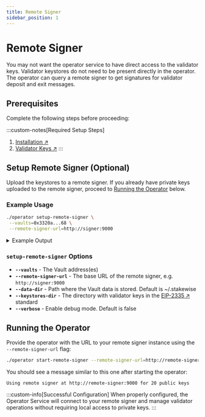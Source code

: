 ```yaml
---
title: Remote Signer
sidebar_position: 1
---
```



# Remote Signer

You may not want the operator service to have direct access to the validator keys. Validator keystores do not need to be present directly in the operator. The operator can query a remote signer to get signatures for validator deposit and exit messages.
## Prerequisites

Complete the following steps before proceeding:

:::custom-notes[Required Setup Steps]
  1. [Installation ↗](../installation)
  2. [Validator Keys ↗](../validator-keys)
:::

## Setup Remote Signer (Optional)

Upload the keystores to a remote signer. If you already have private keys uploaded to the remote signer, proceed to [Running the Operator](#running-the-operator) below.

### Example Usage

```bash
./operator setup-remote-signer \
 --vaults=0x3320a...68 \
 --remote-signer-url=http://signer:9000
```

<details className="custom-details">
<summary>Example Output</summary>

```
Successfully imported 20 keys into remote signer.
Remove local keystores? [y/N]: y
Removed keystores from local filesystem.
Done. Successfully configured operator to use remote signer for 20 public key(s)!
```
</details>

### `setup-remote-signer` Options

  - **`--vaults`** - The Vault address(es)
  - **`--remote-signer-url`** - The base URL of the remote signer, e.g. `http://signer:9000`
  - **`--data-dir`** - Path where the Vault data is stored. Default is ~/.stakewise
  - **`--keystores-dir`** - The directory with validator keys in the [EIP-2335 ↗](https://eips.ethereum.org/EIPS/eip-2335) standard
  - **`--verbose`** - Enable debug mode. Default is false

## Running the Operator

Provide the operator with the URL to your remote signer instance using the `--remote-signer-url` flag:

```bash
./operator start-remote-signer --remote-signer-url=http://remote-signer:9000 ...
```

You should see a message similar to this one after starting the operator:

```
Using remote signer at http://remote-signer:9000 for 20 public keys
```

:::custom-info[Successful Configuration]
  When properly configured, the Operator Service will connect to your remote signer and manage validator operations without requiring local access to private keys.
:::
